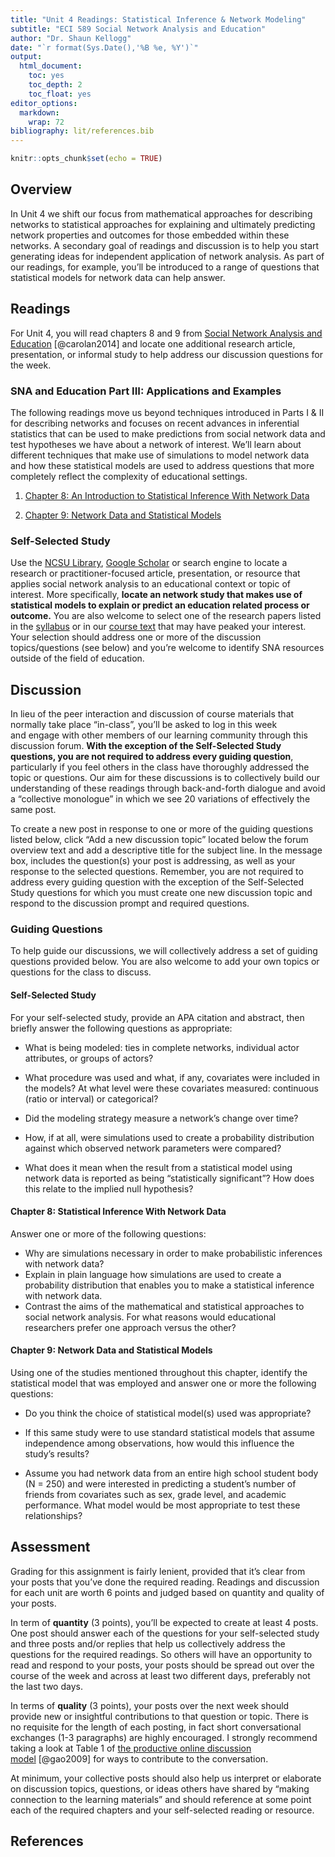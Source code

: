 ```yaml
---
title: "Unit 4 Readings: Statistical Inference & Network Modeling"
subtitle: "ECI 589 Social Network Analysis and Education"
author: "Dr. Shaun Kellogg"
date: "`r format(Sys.Date(),'%B %e, %Y')`"
output:
  html_document:
    toc: yes
    toc_depth: 2
    toc_float: yes
editor_options:
  markdown:
    wrap: 72
bibliography: lit/references.bib
---
```


```r
knitr::opts_chunk$set(echo = TRUE)
```

## Overview

In Unit 4 we shift our focus from mathematical approaches for describing
networks to statistical approaches for explaining and ultimately
predicting network properties and outcomes for those embedded within
these networks. A secondary goal of readings and discussion is to help
you start generating ideas for independent application of network
analysis. As part of our readings, for example, you'll be introduced to
a range of questions that statistical models for network data can help
answer.

## Readings

For Unit 4, you will read chapters 8 and 9 from [Social Network Analysis
and Education](https://catalog.lib.ncsu.edu/catalog/NCSU2803782)
[@carolan2014] and locate one additional research article, presentation,
or informal study to help address our discussion questions for the week.

### SNA and Education Part III: Applications and Examples

The following readings move us beyond techniques introduced in Parts I &
II for describing networks and focuses on recent advances in inferential
statistics that can be used to make predictions from social network data
and test hypotheses we have about a network of interest. We'll learn
about different techniques that make use of simulations to model network
data and how these statistical models are used to address questions that
more completely reflect the complexity of educational settings.

1.  [Chapter 8: An Introduction to Statistical Inference With Network
    Data](https://methods-sagepub-com.prox.lib.ncsu.edu/book/social-network-analysis-and-education/n8.xml)

2.  [Chapter 9: Network Data and Statistical
    Models](https://methods-sagepub-com.prox.lib.ncsu.edu/book/social-network-analysis-and-education/n9.xml)

### Self-Selected Study

Use the [NCSU Library](https://www.lib.ncsu.edu/#articles), [Google
Scholar](https://scholar.google.com/) or search engine to locate a
research or practitioner-focused article, presentation, or resource that
applies social network analysis to an educational context or topic of
interest. More specifically, **locate an network study that makes use of
statistical models to explain or predict an education related process or
outcome.** You are also welcome to select one of the research papers
listed in the [syllabus](https://sbkellogg.github.io/eci-589/) or in our
[course text](https://catalog.lib.ncsu.edu/catalog/NCSU2803782) that may
have peaked your interest. Your selection should address one or more of
the discussion topics/questions (see below) and you're welcome to
identify SNA resources outside of the field of education.

## Discussion

In lieu of the peer interaction and discussion of course materials that
normally take place "in-class", you'll be asked to log in this week
and engage with other members of our learning community through this
discussion forum. **With the exception of the Self-Selected Study
questions, you are not required to address every guiding question**,
particularly if you feel others in the class have thoroughly addressed
the topic or questions. Our aim for these discussions is to collectively
build our understanding of these readings through back-and-forth
dialogue and avoid a "collective monologue" in which we see 20
variations of effectively the same post.

To create a new post in response to one or more of the guiding questions
listed below, click "Add a new discussion topic" located below the forum
overview text and add a descriptive title for the subject line. In the
message box, includes the question(s) your post is addressing, as well
as your response to the selected questions. Remember, you are not
required to address every guiding question with the exception of the
Self-Selected Study questions for which you must create one new
discussion topic and respond to the discussion prompt and required
questions.

### Guiding Questions

To help guide our discussions, we will collectively address a set of
guiding questions provided below. You are also welcome to add your own
topics or questions for the class to discuss.

#### Self-Selected Study

For your self-selected study, provide an APA citation and abstract, then
briefly answer the following questions as appropriate:

-   What is being modeled: ties in complete networks, individual actor
    attributes, or groups of actors?

-   What procedure was used and what, if any, covariates were included
    in the models? At what level were these covariates measured:
    continuous (ratio or interval) or categorical?

-   Did the modeling strategy measure a network's change over time?

-   How, if at all, were simulations used to create a probability
    distribution against which observed network parameters were
    compared?

-   What does it mean when the result from a statistical model using
    network data is reported as being "statistically significant"? How
    does this relate to the implied null hypothesis?

#### Chapter 8: Statistical Inference With Network Data

Answer one or more of the following questions:

-   Why are simulations necessary in order to make probabilistic
    inferences with network data?
-   Explain in plain language how simulations are used to create a
    probability distribution that enables you to make a statistical
    inference with network data.
-   Contrast the aims of the mathematical and statistical approaches to
    social network analysis. For what reasons would educational
    researchers prefer one approach versus the other?

#### Chapter 9: Network Data and Statistical Models

Using one of the studies mentioned throughout this chapter, identify the
statistical model that was employed and answer one or more the following
questions:

-   Do you think the choice of statistical model(s) used was
    appropriate?

-   If this same study were to use standard statistical models that
    assume independence among observations, how would this influence the
    study's results?

-   Assume you had network data from an entire high school student body
    (N = 250) and were interested in predicting a student's number of
    friends from covariates such as sex, grade level, and academic
    performance. What model would be most appropriate to test these
    relationships?

## Assessment

Grading for this assignment is fairly lenient, provided that it's clear
from your posts that you've done the required reading. Readings and
discussion for each unit are worth 6 points and judged based on quantity
and quality of your posts.

In term of **quantity** (3 points), you'll be expected to create at
least 4 posts. One post should answer each of the questions for your
self-selected study and three posts and/or replies that help us
collectively address the questions for the required readings. So others
will have an opportunity to read and respond to your posts, your posts
should be spread out over the course of the week and across at least two
different days, preferably not the last two days.

In terms of **quality** (3 points), your posts over the next week should
provide new or insightful contributions to that question or topic.
There is no requisite for the length of each posting, in fact short
conversational exchanges (1-3 paragraphs) are highly encouraged. I
strongly recommend taking a look at Table 1 of [the productive online
discussion
model](https://moodle-courses2122.wolfware.ncsu.edu/pluginfile.php/287931/mod_forum/post/6203/Gao%2C%20Wang%2C%20Sun%20-%202009%20-%20A%20new%20model%20of%20productive%20online%20discussion%20and%20its%20implications%20for%20research%20and%20instruction.pdf) [@gao2009]
for ways to contribute to the conversation. 

At minimum, your collective posts should also help us interpret or
elaborate on discussion topics, questions, or ideas others have shared
by "making connection to the learning materials" and should reference at
some point each of the required chapters and your self-selected reading
or resource.

## References
